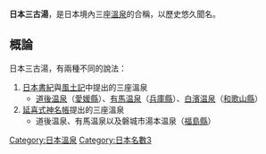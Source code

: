{{unreferenced|time=2015-08-10T06:40:07+00:00}}
'''日本三古湯'''，是日本境內三座[[溫泉|溫泉]]的合稱，以歷史悠久聞名。
==概論==
日本三古湯，有兩種不同的說法：
#[[日本書紀|日本書紀]]與[[古風土記|風土記]]中提出的三座溫泉
#*[[道後温泉|道後温泉]]（[[愛媛縣|愛媛縣]]）、[[有馬温泉|有馬温泉]]（[[兵庫縣|兵庫縣]]）、[[南紀白濱溫泉|白濱温泉]]（[[和歌山縣|和歌山縣]]）
#[[延喜式神名帳|延喜式神名帳]]提出的三座溫泉
#*道後温泉、有馬温泉以及磐城市湯本温泉（[[福島縣|福島縣]]）

[[Category:日本溫泉|Category:日本溫泉]]
[[Category:日本名數3|Category:日本名數3]]